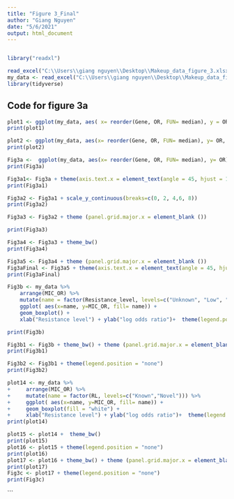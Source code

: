 ---
title: "Figure 3_Final"
author: "Giang Nguyen"
date: "5/6/2021"
output: html_document
---

```
```
```{r}
library("readxl")

read_excel("C:\\Users\\giang nguyen\\Desktop\\Makeup_data_figure_3.xlsx")
my_data <- read_excel("C:\\Users\\giang nguyen\\Desktop\\Makeup_data_figure_3.xlsx")
library(tidyverse)
```

## Code for figure 3a


```{r cars}
plot1 <- ggplot(my_data, aes( x= reorder(Gene, OR, FUN= median), y = OR)) + geom_boxplot(fill= "white", alpha = 0.5) + stat_boxplot(geom = 'errorbar', width = 0.2) + geom_point(alpha=0.2)
print(plot1)
```


```{r cars}
plot2 <- ggplot(my_data, aes(x= reorder(Gene, OR, FUN= median), y= OR, size = No.sample, color = Resistance_level )) + geom_point(alpha=0.3) +   scale_radius(range = c(0.01, 5))
print(plot2)
```


```{r cars}
Fig3a <-  ggplot(my_data, aes(x= reorder(Gene, OR, FUN= median), y= OR)) + geom_point(aes(color = Resistance_level, size = No.sample), alpha=0.7) +   scale_size(range = c(0.01, 6)) + ylab("log odds ratio") + xlab ("gene") + geom_boxplot(fill= "white", alpha = 0.5) + stat_boxplot(geom = 'errorbar', width = 0.2) +  geom_point(alpha=0.3)
print(Fig3a)
```


```{r cars}
Fig3a1<- Fig3a + theme(axis.text.x = element_text(angle = 45, hjust = 1))
print(Fig3a1)
```


```{r cars}
Fig3a2 <- Fig3a1 + scale_y_continuous(breaks=c(0, 2, 4,6, 8))
print(Fig3a2)
```


```{r cars}
Fig3a3 <- Fig3a2 + theme (panel.grid.major.x = element_blank ())
```
```{r}
print(Fig3a3)
```


```{r}
Fig3a4 <- Fig3a3 + theme_bw()
print(Fig3a4)
```


```{r}
Fig3a5 <- Fig3a4 + theme (panel.grid.major.x = element_blank ()) 
Fig3aFinal <- Fig3a5 + theme(axis.text.x = element_text(angle = 45, hjust = 1))
print(Fig3aFinal)
```

```{r}
Fig3b <- my_data %>%
    arrange(MIC_OR) %>%
    mutate(name = factor(Resistance_level, levels=c("Unknown", "Low", "Intermediate", "High"))) %>%
    ggplot( aes(x=name, y=MIC_OR, fill= name)) +
    geom_boxplot() + 
    xlab("Resistance level") + ylab("log odds ratio")+  theme(legend.position = "none")+ stat_boxplot(geom = 'errorbar', width = 0.2) + geom_point(alpha=0.2)
```


```{r}
print(Fig3b)
```


```{r}
Fig3b1 <- Fig3b + theme_bw() + theme (panel.grid.major.x = element_blank ()) + theme(axis.text.x = element_text(angle = 45, hjust = 1)) + scale_y_continuous(breaks=c(0, 1, 2,3,4,5,6))
print(Fig3b1)
```


```{r}
Fig3b2 <- Fig3b1 + theme(legend.position = "none")
print(Fig3b2)
```


```{r}
plot14 <- my_data %>%
+     arrange(MIC_OR) %>%
+     mutate(name = factor(RL, levels=c("Known","Novel"))) %>%
+     ggplot( aes(x=name, y=MIC_OR, fill= name)) +
+     geom_boxplot(fill = "white") + 
+     xlab("Resistance level") + ylab("log odds ratio")+  theme(legend.position = "none")+ stat_boxplot(geom = 'errorbar', width = 0.2) + geom_point(alpha=0.2)
print(plot14)
```


```{r}
plot15 <- plot14 +  theme_bw()
print(plot15)
plot16 <- plot15 + theme(legend.position = "none")
print(plot16)
plot17 <- plot16 + theme_bw() + theme (panel.grid.major.x = element_blank ()) + theme(axis.text.x = element_text(angle = 45, hjust = 1)) + scale_y_continuous(breaks=c(0, 1, 2,3,4,5,6))
print(plot17)
Fig3c <- plot17 + theme(legend.position = "none")
print(Fig3c)

```

```

